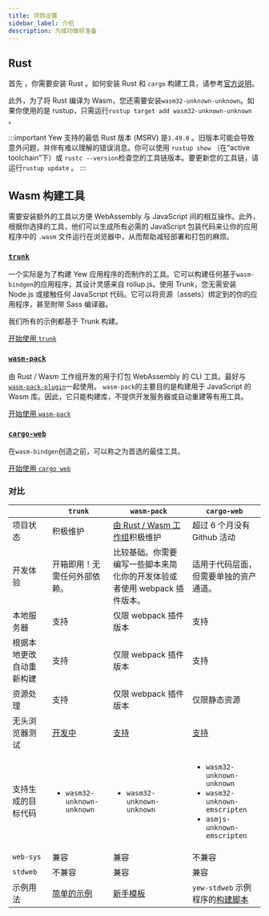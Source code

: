 ```yaml
---
title: 项目设置
sidebar_label: 介绍
description: 为成功做好准备
---
```


## Rust

首先 ，你需要安装 Rust 。如何安装 Rust 和 `cargo` 构建工具，请参考[官方说明](https://www.rust-lang.org/tools/install)。

此外，为了将 Rust 编译为 Wasm，您还需要安装`wasm32-unknown-unknown`。如果你使用的是 rustup，只需运行`rustup target add wasm32-unknown-unknown` 。

:::important
Yew 支持的最低 Rust 版本 (MSRV) 是`1.49.0` 。旧版本可能会导致意外问题，并伴有难以理解的错误消息。你可以使用 `rustup show` （在“active toolchain”下）或 `rustc --version`检查您的工具链版本。要更新您的工具链，请运行`rustup update` 。
:::

## **Wasm 构建工具**

需要安装额外的工具以方便 WebAssembly 与 JavaScript 间的相互操作。此外，根据你选择的工具，他们可以生成所有必需的 JavaScript 包装代码来让你的应用程序中的 `.wasm` 文件运行在浏览器中，从而帮助减轻部署和打包的麻烦。

### [**`trunk`**](https://github.com/thedodd/trunk/)

一个实际是为了构建 Yew 应用程序的而制作的工具。它可以构建任何基于`wasm-bindgen`的应用程序，其设计灵感来自 rollup.js。使用 Trunk，您无需安装 Node.js 或接触任何 JavaScript 代码。它可以将资源（assets）绑定到的你的应用程序，甚至附带 Sass 编译器。

我们所有的示例都基于 Trunk 构建。

[开始使用 `trunk`](project-setup/using-trunk.mdx)

### [**`wasm-pack`**](https://drager.github.io/wasm-pack/book/)

由 Rust / Wasm 工作组开发的用于打包 WebAssembly 的 CLI 工具。最好与[`wasm-pack-plugin`](https://github.com/wasm-tool/wasm-pack-plugin)一起使用。 `wasm-pack`的主要目的是构建用于 JavaScript 的 Wasm 库。因此，它只能构建库，不提供开发服务器或自动重建等有用工具。

[开始使用 `wasm-pack`](project-setup/using-wasm-pack.mdx)

### [**`cargo-web`**](https://github.com/koute/cargo-web)

在`wasm-bindgen`创造之前，可以称之为首选的最佳工具。

[开始使用 `cargo web`](project-setup/using-cargo-web.mdx)

### 对比

|                          | `trunk`                                                                    | `wasm-pack`                                                               | `cargo-web`                                                                                                                                            |
| ------------------------ | -------------------------------------------------------------------------- | ------------------------------------------------------------------------- | ------------------------------------------------------------------------------------------------------------------------------------------------------ |
| 项目状态                 | 积极维护                                                                   | [由 Rust / Wasm 工作组](https://rustwasm.github.io)积极维护               | 超过 6 个月没有 Github 活动                                                                                                                            |
| 开发体验                 | 开箱即用！无需任何外部依赖。                                               | 比较基础。你需要编写一些脚本来简化你的开发体验或者使用 webpack 插件版本。 | 适用于代码层面，但需要单独的资产通道。                                                                                                                 |
| 本地服务器               | 支持                                                                       | 仅限 webpack 插件版本                                                     | 支持                                                                                                                                                   |
| 根据本地更改自动重新构建 | 支持                                                                       | 仅限 webpack 插件版本                                                     | 支持                                                                                                                                                   |
| 资源处理                 | 支持                                                                       | 仅限 webpack 插件版本                                                     | 仅限静态资源                                                                                                                                           |
| 无头浏览器测试           | [开发中](https://github.com/thedodd/trunk/issues/20)                       | [支持](https://github.com/drager/wasm-pack/book/commands/test.html)       | [支持](https://github.com/koute/cargo-web#features)                                                                                                    |
| 支持生成的目标代码       | <ul><li><code>wasm32-unknown-unknown</code></li></ul>                      | <ul><li><code>wasm32-unknown-unknown</code></li></ul>                     | <ul> <li><code>wasm32-unknown-unknown</code></li> <li><code>wasm32-unknown-emscripten</code></li> <li><code>asmjs-unknown-emscripten</code></li> </ul> |
| `web-sys`                | 兼容                                                                       | 兼容                                                                      | 不兼容                                                                                                                                                 |
| `stdweb`                 | 不兼容                                                                     | 兼容                                                                      | 兼容                                                                                                                                                   |
| 示例用法                 | <a href="https://github.com/yewstack/yew-wasm-pack-minimal">简单的示例</a> | [新手模板](https://github.com/yewstack/yew-wasm-pack-minimal)             | `yew-stdweb` 示例程序的[构建脚本](https://www.github.com/yewstack/yew/tree/master/packages/yew-stdweb/examples)                                        |
